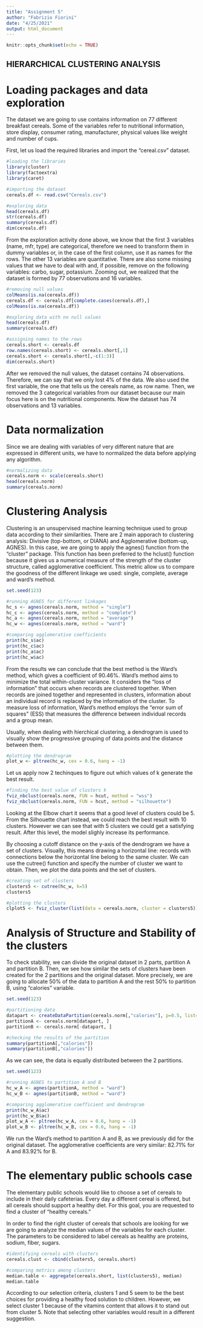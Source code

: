---
title: "Assignment 5"
author: "Fabrizio Fiorini"
date: "4/25/2021"
output: html_document
---

```{r setup, include=FALSE}
knitr::opts_chunk$set(echo = TRUE)
```

## HIERARCHICAL CLUSTERING ANALYSIS

# Loading packages and data exploration

The dataset we are going to use contains information on 77 different breakfast cereals. Some of the variables refer to nutritional information, store display, consumer rating, manufacturer, physical values like weight and number of cups.

First, let us load the required libraries and import the "cereal.csv" dataset.

```{r}
#loading the libraries
library(cluster)
library(factoextra)
library(caret)

#importing the dataset
cereals.df <- read.csv("Cereals.csv")
```

```{r}
#exploring data
head(cereals.df)
str(cereals.df)
summary(cereals.df)
dim(cereals.df)
```

From the exploration activity done above, we know that the first 3 variables (name, mfr, type) are categorical, therefore we need to transform them in dummy variables or, in the case of the first column, use it as names for the rows. The other 13 variables are quantitative.
There are also some missing values that we have to deal with and, if possible, remove on the following variables: carbo, sugar, potassium.
Zooming out, we realized that the dataset is formed by 77 observations and 16 variables.

```{r}
#removing null values
colMeans(is.na(cereals.df))
cereals.df <- cereals.df[complete.cases(cereals.df),]
colMeans(is.na(cereals.df))

#exploring data with no null values
head(cereals.df)
summary(cereals.df)

#assigning names to the rows
cereals.short <- cereals.df
row.names(cereals.short) <- cereals.short[,1]
cereals.short <- cereals.short[,-c(1:3)]
dim(cereals.short)
```

After we removed the null values, the dataset contains 74 observations. Therefore, we can say that we only lost 4% of the data.
We also used the first variable, the one that tells us the cereals name, as row name. Then, we removed the 3 categorical variables from our dataset because our main focus here is on the nutritional components. Now the dataset has 74 observations and 13 variables.

# Data normalization

Since we are dealing with variables of very different nature that are expressed in different units, we have to normalized the data before applying any algorithm.

```{r}
#normalizing data
cereals.norm <- scale(cereals.short)
head(cereals.norm)
summary(cereals.norm)
```

# Clustering Analysis

Clustering is an unsupervised machine learning technique used to group data according to their similarities. There are 2 main apporach to clustering analysis: Divisive (top-bottom, or DIANA) and Agglomerative (bottom-up, AGNES).
In this case, we are going to apply the agnes() function from the "cluster" package. This function has been preferred to the hclust() function because it gives us a numerical measure of the strength of the cluster structure, called agglomerative coefficient. This metric allow us to compare the goodness of the different linkage we used: single, complete, average and ward's method. 

```{r}
set.seed(123)

#running AGNES for different linkages
hc_s <- agnes(cereals.norm, method = "single")
hc_c <- agnes(cereals.norm, method = "complete")
hc_a <- agnes(cereals.norm, method = "average")
hc_w <- agnes(cereals.norm, method = "ward")

#comparing agglomerative coefficients
print(hc_s$ac)
print(hc_c$ac)
print(hc_a$ac)
print(hc_w$ac)
```

From the results we can conclude that the best method is the Ward's method, which gives a coefficient of 90.46%. Ward’s method aims to minimize the total within-cluster variance. It considers the “loss of information” that occurs when records are clustered together. When records are joined together and represented in clusters, information about an individual record is replaced by the information of the cluster. To measure loss of information, Ward’s method employs the “error sum of squares” (ESS) that measures the difference between individual records and a group mean.

Usually, when dealing with hierchical clustering, a dendrogram is used to visually show the progressive grouping of data points and the distance between them.

```{r}
#plotting the dendrogram
plot_w <- pltree(hc_w, cex = 0.6, hang = -1)
```

Let us apply now 2 techinques to figure out which values of k generate the best result.

```{r}
#finding the best value of clusters k
fviz_nbclust(cereals.norm, FUN = hcut, method = "wss")
fviz_nbclust(cereals.norm, FUN = hcut, method = "silhouette")
```

Looking at the Elbow chart it seems that a good level of clusters could be 5.
From the Silhouette chart instead, we could reach the best result with 10 clusters. However we can see that with 5 clusters we could get a satisfying result. After this level, the model slighly increase its performance.

By choosing a cutoff distance on the y-axis of the dendrogram we have a set of clusters. Visually, this means drawing a horizontal line: records with connections below the horizontal line belong to the same cluster. We can use the cutree() function and specify the number of cluster we want to obtain.
Then, we plot the data points and the set of clusters.

```{r}
#creating set of clusters
clusters5 <- cutree(hc_w, k=5)
clusters5

#plotting the clusters
clplot5 <- fviz_cluster(list(data = cereals.norm, cluster = clusters5))
```

# Analysis of Structure and Stability of the clusters

To check stability, we can divide the original dataset in 2 parts, partition A and partition B. Then, we see how similar the sets of clusters have been created for the 2 partitions and the original dataset.
More precisely, we are going to allocate 50% of the data to partition A and the rest 50% to partition B, using "calories" variable.

```{r}
set.seed(123)

#partitioning data
datapart <- createDataPartition(cereals.norm[,"calories"], p=0.5, list=FALSE)
partitionA <- cereals.norm[datapart, ]
partitionB <- cereals.norm[-datapart, ]

#checking the results of the partition
summary(partitionA[,"calories"])
summary(partitionB[,"calories"])
```

As we can see, the data is equally distributed between the 2 partitions.

```{r}
set.seed(123)

#running AGNES to partition A and B
hc_w_A <- agnes(partitionA, method = "ward")
hc_w_B <- agnes(partitionB, method = "ward")

#comparing agglomerative coefficient and dendrogram
print(hc_w_A$ac)
print(hc_w_B$ac)
plot_w_A <- pltree(hc_w_A, cex = 0.6, hang = -1)
plot_w_B <- pltree(hc_w_B, cex = 0.6, hang = -1)
```

We run the Ward's method to partition A and B, as we previously did for the original dataset. The agglomerative coefficients are very similar: 82.71% for A and 83.92% for B.

# The elementary public schools case

The elementary public schools would like to choose a set of cereals to include in their 
daily cafeterias. Every day a different cereal is offered, but all cereals should support a 
healthy diet. For this goal, you are requested to find a cluster of “healthy cereals.” 

In order to find the right cluster of cereals that schools are looking for we are going to analyze the median values of the variables for each cluster. The parameters to be considered to label cereals as healthy are proteins, sodium, fiber, sugars.


```{r}
#identifying cereals with clusters
cereals.clust <- cbind(clusters5, cereals.short)

#comparing metrics among clusters
median.table <- aggregate(cereals.short, list(clusters5), median)
median.table
```

According to our selection criteria, clusters 1 and 5 seem to be the best choices for providing a healthy food solution to children. However, we select cluster 1 because of the vitamins content that allows it to stand out from cluster 5.
Note that selecting other variables would result in a different suggestion.


